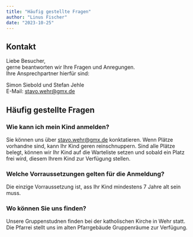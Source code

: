 ```yaml
---
title: "Häufig gestellte Fragen"
author: "Linus Fischer"
date: "2023-10-25"
---
```

## Kontakt
Liebe Besucher,<br/>
gerne beantworten wir Ihre Fragen und Anregungen.<br/>
Ihre Ansprechpartner hierfür sind:

Simon Siebold und Stefan Jehle<br/>
E-Mail: stavo.wehr@gmx.de

## Häufig gestellte Fragen
### Wie kann ich mein Kind anmelden?
Sie können uns über stavo.wehr@gmx.de konktatieren. Wenn Plätze vorhandne sind, kann Ihr Kind geren reinschnuppern. 
Sind alle Plätze belegt, können wir Ihr Kind auf die Warteliste setzen und sobald ein Platz frei wird, diesem Ihrem Kind zur Verfügung stellen.

### Welche Vorraussetzungen gelten für die Anmeldung?
Die einzige Vorraussetzung ist, ass Ihr Kind mindestens 7 Jahre alt sein muss.

### Wo können Sie uns finden?
Unsere Gruppenstudnen finden bei der katholischen Kirche in Wehr statt. Die Pfarrei stellt uns im alten Pfarrgebäude Gruppenräume zur Verfügung.


